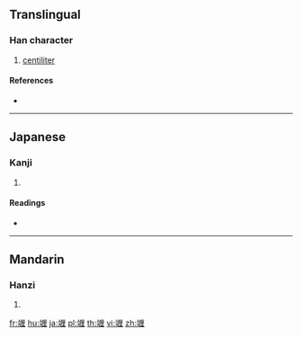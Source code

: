 {{character info/new}}
==Translingual==

===Han character===
{{Han char|rn=117|rad=立|as=09|sn=14|four=|canj=YTMWG}}

# [[centiliter]]

====References====
* {{Han ref|kx=0873.011|dkj=25808|dj=1303.220|hdz=42713.170|uh=7AF0|ud=31472}}

----

==Japanese==

===Kanji===
{{ja-kanji|grade=|rs=立09}}

# {{defn|lang=ja|sort=立09}}

====Readings====
* {{ja-readings|on=|kun=[[センチリットル]] (senchirittoru)|nanori=}}

----

==Mandarin==

===Hanzi===
{{cmn-hanzi|pin=[[sháo]] ([[shao2]])|wg=shao<sup>2</sup>}}

# {{defn|lang=cmn|sort=立09}}

[[fr:竰]]
[[hu:竰]]
[[ja:竰]]
[[pl:竰]]
[[th:竰]]
[[vi:竰]]
[[zh:竰]]